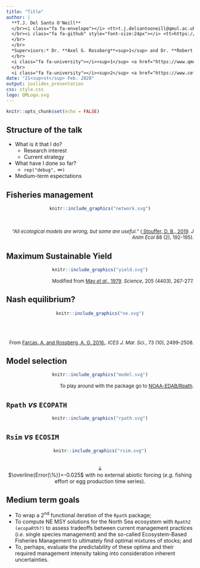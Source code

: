 ```yaml
---
title: "Title"
author: |
  **T.J. Del Santo O'Neill**
  </br><i class="fa fa-envelope"></i> <tt>t.j.delsantooneill@qmul.ac.uk</tt>
  </br><i class="fa fa-github" style="font-size:24px"></i> <tt>https://github.com/ThomasDelSantoONeill</tt>
  </br>
  </br>
  *Supervisors:* Dr. **Axel G. Rossberg**<sup>1</sup> and Dr. **Robert B. Thorpe**<sup>2</sup>
  </br>
  <i class="fa fa-university"></i><sup>1</sup> <a href="https://www.qmul.ac.uk/sbcs/staff/axelrossberg.html">QMUL</a>
  </br>
  <i class="fa fa-university"></i><sup>2</sup> <a href="https://www.cefas.co.uk/about-us/people/robert-b-thorpe/">CEFAS</a>
date: "21<sup>st</sup> Feb. 2020"
output: ioslides_presentation
css: style.css
logo: QMLogo.svg
---
```

<link rel="stylesheet" href="https://cdnjs.cloudflare.com/ajax/libs/font-awesome/4.7.0/css/font-awesome.min.css">
```r
knitr::opts_chunk$set(echo = FALSE)
```

## Structure of the talk

* What is it that I do?
  * Research interest
  * Current strategy
* What have I done so far?
  * `rep("debug",` $\infty$`)`
* Medium-term espectations

## Fisheries management
<center>
```r
knitr::include_graphics("network.svg")
```
</center>
</br>
<p align="right">
<font size="2"><em>"All ecological models are wrong, but some are useful."</em> (<a href="https://besjournals.onlinelibrary.wiley.com/doi/full/10.1111/1365-2656.12949"> Stouffer, D. B., 2019</a>. <em> J Anim Ecol</em> 88 (2), 192-195).</font>
</p>

## Maximum Sustainable Yield
<center>
```r
knitr::include_graphics("yield.svg")
```
</center>
<p align="right">
<font size="2">Modified from <a href="https://science.sciencemag.org/content/205/4403/267?casa_token=sxHj3fIlrlsAAAAA:sbeA6VQTkxzOMXnFf1zYHUiw8W0BLKVOcqTttpsHpcqV2t2gh6PO2OnDBjzWrijsn2EJH_EYDYmf2g">May <em>et al</em>., 1979</a>. <em>Science</em>, 205 (4403), 267-277.</font>
</p>

## Nash equilibrium?
<center>
```r
knitr::include_graphics("ne.svg")
```
</center>
</br>
</br>
<p align="right">
<font size="2">From <a href="https://academic.oup.com/icesjms/article/73/10/2499/2647108">Farcas, A. and Rossberg, A. G. 2016.</a>. <em>ICES J. Mar. Sci.</em>, 73 (10), 2499-2508.</font>
</p>

## Model selection
<center>
```r
knitr::include_graphics("model.svg")
```
</center>
<p align="right">
<font size="2">To play around with the package go to <a href="https://github.com/NOAA-EDAB/Rpath"><i class="fa fa-github" style="font-size:24px"></i> NOAA-EDAB/Rpath</a>.</font>
</p>

## `Rpath` *vs* `ECOPATH`
<center>
```r
knitr::include_graphics("rpath.svg")
```
</center>

## `Rsim` *vs* `ECOSIM`
<center>
```r
knitr::include_graphics("rsim.svg")
```
</br>
&darr;
</br>
$\overline{Error(\%)}=-0.025$ with no external abiotic forcing (*e.g.* fishing effort or egg production time series).
</center>
## Medium term goals

* To wrap a 2<sup>nd</sup> functional iteration of the `Rpath` package;
* To compute NE MSY solutions for the North Sea ecosystem with `Rpath2 (ecopaRth?)` to assess tradeoffs between current management practices (*i.e.* single species management) and the so-called Ecosystem-Based Fisheries Management to ultimately find optimal mixtures of stocks; and
* To, perhaps, evaluate the predictability of these optima and their required management intensity taking into consideration inherent uncertainties.

</br>
<p id="demo"></p>

<script>
// Set the date we're counting down to
var countDownDate = new Date("Sept 22, 2023 00:00:00").getTime();

// Update the count down every 1 second
var x = setInterval(function() {

  // Get today's date and time
  var now = new Date().getTime();

  // Find the distance between now and the count down date
  var distance = countDownDate - now;

  // Time calculations for days, hours, minutes and seconds
  var days = Math.floor(distance / (1000 * 60 * 60 * 24));
  var hours = Math.floor((distance % (1000 * 60 * 60 * 24)) / (1000 * 60 * 60));
  var minutes = Math.floor((distance % (1000 * 60 * 60)) / (1000 * 60));
  var seconds = Math.floor((distance % (1000 * 60)) / 1000);

  // Display the result in the element with id="demo"
  document.getElementById("demo").innerHTML = "<b>Submission countdown:</b> " + days + " <sub>Days</sub> " + hours + " <sub>Hours</sub> " + minutes + " <sub>Minutes</sub> " + seconds + " <sub>Seconds</sub> ";
  document.getElementById("demo").style.color = "black";
  // If the count down is finished, write some text
  if (distance < 0) {
    clearInterval(x);
    document.getElementById("demo").innerHTML = "EXPIRED";
  }
}, 1000);
</script>